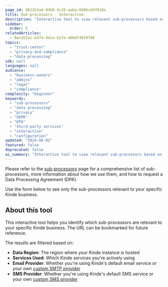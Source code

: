 ```yaml
---
page_id: 9812b3a4-9368-4c26-aaba-6686cd47610a
title: Sub-processors - Interactive
description: "Interactive tool to view relevant sub-processors based on your Kinde configuration including data region, services used, and email provider."
sidebar:
  order: 5
relatedArticles:
  - 9aca52ac-b374-4dce-b1fe-460df48f0f86
topics:
  - "trust-center"
  - "privacy-and-compliance"
  - "data-processing"
sdk: null
languages: null
audience:
  - "business-owners"
  - "admins"
  - "legal"
  - "compliance"
complexity: "beginner"
keywords:
  - "sub-processors"
  - "data processing"
  - "privacy"
  - "GDPR"
  - "DPA"
  - "third-party services"
  - "interactive"
  - "configuration"
updated: "2024-08-02"
featured: false
deprecated: false
ai_summary: "Interactive tool to view relevant sub-processors based on your Kinde configuration including data region, services used, and email provider."
---
```



Please refer to the [sub-processors](/trust-center/privacy-and-compliance/sub-processors/) page for a comprehensive list of sub-processors,  more information about how we use them, and how to request a Data Processing Agreement (DPA).

Use the form below to see only the sub-processors relevant to your specific Kinde business.

<SubProcessorsForm />

## About this tool

This interactive tool helps you identify which sub-processors are relevant to your specific Kinde business. The URL can be bookmarked for future reference.

The results are filtered based on:

- **Data Region**: The region where your Kinde instance is hosted
- **Services Used**: Which Kinde services you're actively using
- **Email Provider**: Whether you're using Kinde's default email service or your own [custom SMTP provider](/get-started/connect/customize-email-sender)
- **SMS Provider**: Whether you're using Kinde's default SMS service or your own [custom SMS provider](/authenticate/authentication-methods/phone-authentication/)
